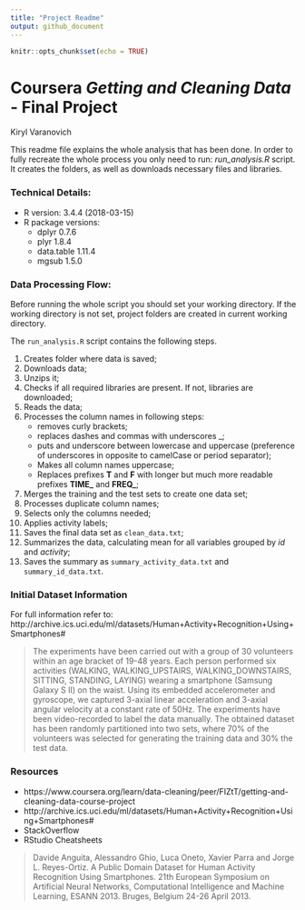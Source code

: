 ---
title: "Project Readme"
output: github_document
---

```{r setup, include=FALSE}
knitr::opts_chunk$set(echo = TRUE)
```

# Coursera *Getting and Cleaning Data* - Final Project

Kiryl Varanovich

This readme file explains the whole analysis that has been done. In order to
fully recreate the whole process you only need to run: *run_analysis.R* script.
It creates the folders, as well as downloads necessary files and libraries. 

### Technical Details:

* R version: 3.4.4 (2018-03-15)
* R package versions:
    + dplyr 0.7.6
    + plyr 1.8.4
    + data.table 1.11.4
    + mgsub 1.5.0

### Data Processing Flow:

Before running the whole script you should set your working directory. If the
working directory is not set, project folders are created in current working
directory.

The `run_analysis.R` script contains the following steps.

1. Creates folder where data is saved;
2. Downloads data;
3. Unzips it;
4. Checks if all required libraries are present. If not, libraries are
downloaded;
5. Reads the data;
6. Processes the column names in following steps:
    * removes curly brackets;
    * replaces dashes and commas with underscores _;
    * puts and underscore between lowercase and uppercase (preference of underscores in opposite to camelCase or period separator);
    * Makes all column names uppercase;
    * Replaces prefixes **T** and **F** with longer but much more readable prefixes **TIME_** and **FREQ_**;
7. Merges the training and the test sets to create one data set;
8. Processes duplicate column names;
9. Selects only the columns needed;
10. Applies activity labels;
11. Saves the final data set as `clean_data.txt`;
12. Summarizes the data, calculating mean for all variables grouped by *id* and *activity*;
13. Saves the summary as `summary_activity_data.txt` and `summary_id_data.txt`.


### Initial Dataset Information

For full information refer to: http://archive.ics.uci.edu/ml/datasets/Human+Activity+Recognition+Using+Smartphones#

> The experiments have been carried out with a group of 30 volunteers within an age bracket of 19-48 years. Each person performed six activities (WALKING, WALKING_UPSTAIRS, WALKING_DOWNSTAIRS, SITTING, STANDING, LAYING) wearing a smartphone (Samsung Galaxy S II) on the waist. Using its embedded accelerometer and gyroscope, we captured 3-axial linear acceleration and 3-axial angular velocity at a constant rate of 50Hz. The experiments have been video-recorded to label the data manually. The obtained dataset has been randomly partitioned into two sets, where 70% of the volunteers was selected for generating the training data and 30% the test data. 

### Resources

* https://www.coursera.org/learn/data-cleaning/peer/FIZtT/getting-and-cleaning-data-course-project
* http://archive.ics.uci.edu/ml/datasets/Human+Activity+Recognition+Using+Smartphones#
* StackOverflow
* RStudio Cheatsheets

> Davide Anguita, Alessandro Ghio, Luca Oneto, Xavier Parra and Jorge L. Reyes-Ortiz. A Public Domain Dataset for Human Activity Recognition Using Smartphones. 21th European Symposium on Artificial Neural Networks, Computational Intelligence and Machine Learning, ESANN 2013. Bruges, Belgium 24-26 April 2013.